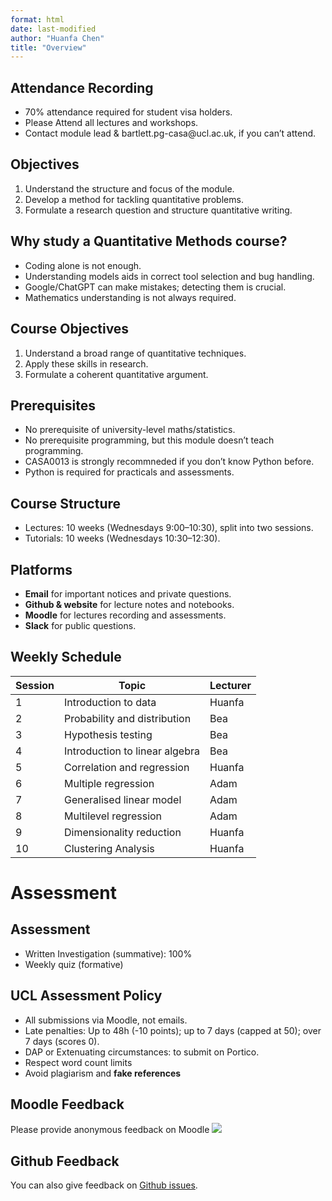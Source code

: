 ```yaml
---
format: html
date: last-modified
author: "Huanfa Chen"
title: "Overview"
---
```


## Attendance Recording
- 70% attendance required for student visa holders.
- Please Attend all lectures and workshops.
- Contact module lead & bartlett.pg-casa@ucl.ac.uk, if you can't attend.

## Objectives
1. Understand the structure and focus of the module.
2. Develop a method for tackling quantitative problems.
3. Formulate a research question and structure quantitative writing.

## Why study a Quantitative Methods course?
- Coding alone is not enough.
- Understanding models aids in correct tool selection and bug handling.
- Google/ChatGPT can make mistakes; detecting them is crucial.
- Mathematics understanding is not always required.

## Course Objectives
1. Understand a broad range of quantitative techniques.
2. Apply these skills in research.
3. Formulate a coherent quantitative argument.

## Prerequisites
- No prerequisite of university-level maths/statistics.
- No prerequisite programming, but this module doesn't teach programming.
- CASA0013 is strongly recommneded if you don't know Python before.
- Python is required for practicals and assessments.

## Course Structure
- Lectures: 10 weeks (Wednesdays 9:00–10:30), split into two sessions.
- Tutorials: 10 weeks (Wednesdays 10:30–12:30).

## Platforms
- **Email** for important notices and private questions.
- **Github & website** for lecture notes and notebooks.
- **Moodle** for lectures recording and assessments.
- **Slack** for public questions.

## Weekly Schedule
| Session | Topic                          | Lecturer |
| ------- | ------------------------------ | -------- |
| 1       | Introduction to data           | Huanfa   |
| 2       | Probability and distribution   | Bea      |
| 3       | Hypothesis testing             | Bea      |
| 4       | Introduction to linear algebra | Bea      |
| 5       | Correlation and regression     | Huanfa   |
| 6       | Multiple regression            | Adam     |
| 7       | Generalised linear model       | Adam     |
| 8       | Multilevel regression          | Adam     |
| 9       | Dimensionality reduction       | Huanfa   |
| 10      | Clustering Analysis            | Huanfa   |

# Assessment

## Assessment
- Written Investigation (summative): 100%
- Weekly quiz (formative)

## UCL Assessment Policy
- All submissions via Moodle, not emails.
- Late penalties: Up to 48h (-10 points); up to 7 days (capped at 50); over 7 days (scores 0).
- DAP or Extenuating circumstances: to submit on Portico.
- Respect word count limits
- Avoid plagiarism and **fake references**

## Moodle Feedback
Please provide anonymous feedback on Moodle
![](L1_images/moodle_feedback.png)

## Github Feedback
You can also give feedback on [Github issues](https://github.com/huanfachen/qm/issues).